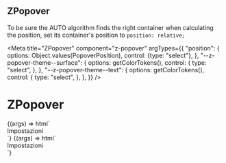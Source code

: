 
## ZPopover

To be sure the AUTO algorithm finds the right container when calculating the position, set its container's position to `position: relative;`

<Meta
  title="ZPopover"
  component="z-popover"
  argTypes={{
    "position": {
      options: Object.values(PopoverPosition),
      control: {type: "select"},
    },
    "--z-popover-theme--surface": {
      options: getColorTokens(),
      control: {
        type: "select",
      },
    },
    "--z-popover-theme--text": {
      options: getColorTokens(),
      control: {
        type: "select",
      },
    },
  }}
/>

# ZPopover

<Canvas>
  <Story
    name="contextual-menu-like"
    args={{
      "position": PopoverPosition.RIGHT_BOTTOM,
      "--z-popover-theme--surface": "var(--color-surface01)",
      "--z-popover-theme--text": "var(--color-text01)",
    }}
  >
    {(args) => html`
      <div class="popover-container">
        <z-popover
          .position=${args.position}
          bind-to="#icon"
        >
          <div class="container">
            <z-button icon="gear"> Impostazioni </z-button>
          </div>
        </z-popover>
        <z-icon
          id="icon"
          name="plus-square-filled"
        ></z-icon>
      </div>
      <script>
        var iconTrigger = document.querySelector("#icon");
        var popover = document.querySelector("z-popover");
        iconTrigger.addEventListener("click", () => {
          if (popover.open) {
            popover.open = false;
          } else {
            popover.open = true;
          }
        });
      </script>
    `}
  </Story>
</Canvas>

<Canvas>
  <Story
    name="tooltip-like"
    args={{
      "position": PopoverPosition.RIGHT,
      "--z-popover-theme--surface": "var(--color-surface01)",
      "--z-popover-theme--text": "var(--color-text01)",
    }}
  >
    {(args) => html`
      <div class="popover-container popover-container-tooltip">
        <z-popover
          .position=${args.position}
          center="true"
          show-arrow="true"
          bind-to="#icon"
        >
          <div class="container">
            <z-button icon="gear"> Impostazioni </z-button>
          </div>
        </z-popover>
        <z-icon
          id="icon"
          name="plus-square-filled"
        ></z-icon>
      </div>
      <script>
        document.querySelector("#icon").addEventListener("click", () => {
          if (document.querySelector("z-popover").open) {
            document.querySelector("z-popover").open = false;
          } else {
            document.querySelector("z-popover").open = true;
          }
        });
      </script>
    `}
  </Story>
</Canvas>

<ArgsTable of="z-popover" />
